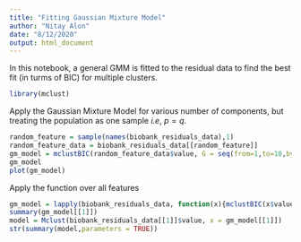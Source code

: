```yaml
---
title: "Fitting Gaussian Mixture Model"
author: "Nitay Alon"
date: "8/12/2020"
output: html_document
---
```


In this notebook, a general GMM is fitted to the residual data to find the best fit (in turms of BIC) for multiple clusters.

```r
library(mclust)
```

Apply the Gaussian Mixture Model for various number of components, but treating the population as one sample *i.e*, $p=q$.

```r
random_feature = sample(names(biobank_residuals_data),1)
random_feature_data = biobank_residuals_data[[random_feature]]
gm_model = mclustBIC(random_feature_data$value, G = seq(from=1,to=10,by=1))
gm_model
plot(gm_model)
```

Apply the function over all features
```r
gm_model = lapply(biobank_residuals_data, function(x){mclustBIC(x$value, G = seq(from=1,to=10,by=1))})
summary(gm_model[[1]])
model = Mclust(biobank_residuals_data[[1]]$value, x = gm_model[[1]])
str(summary(model,parameters = TRUE))
```
 

